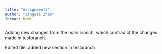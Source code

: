 ```yaml
---
title: "Assignment2"
author: "Jingwei Zhao"
format: html
---
```


Adding new changes from the main branch, which contradict the changes made in testbranch.

Edited file: added new section in testbranch

